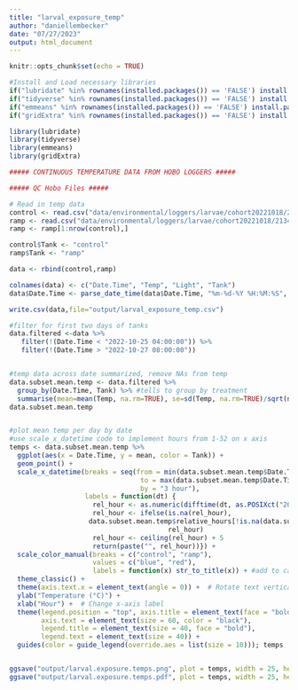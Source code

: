 ```yaml
---
title: "larval_exposure_temp"
author: "daniellembecker"
date: "07/27/2023"
output: html_document
---
```


```r
knitr::opts_chunk$set(echo = TRUE)

#Install and Load necessary libraries
if("lubridate" %in% rownames(installed.packages()) == 'FALSE') install.packages('lubridate') 
if("tidyverse" %in% rownames(installed.packages()) == 'FALSE') install.packages('tidyverse') 
if("emmeans" %in% rownames(installed.packages()) == 'FALSE') install.packages('emmeans') 
if("gridExtra" %in% rownames(installed.packages()) == 'FALSE') install.packages('gridExtra') 

library(lubridate)
library(tidyverse)
library(emmeans)
library(gridExtra)
```


```r
##### CONTINUOUS TEMPERATURE DATA FROM HOBO LOGGERS #####

##### QC Hobo Files #####

# Read in temp data 
control <- read.csv("data/environmental/loggers/larvae/cohort20221018/21347297_Controltank1_20221027readout.csv", sep=",", skip=c(6), header=FALSE, na.strings = "NA")[ ,2:4]
ramp <- read.csv("data/environmental/loggers/larvae/cohort20221018/21347301_ramptank1_20221027readout.csv", sep=",", skip=c(6), header=FALSE, na.strings = "NA")[ ,2:4]
ramp <- ramp[1:nrow(control),]

control$Tank <- "control"
ramp$Tank <- "ramp"

data <- rbind(control,ramp)

colnames(data) <- c("Date.Time", "Temp", "Light", "Tank")
data$Date.Time <- parse_date_time(data$Date.Time, "%m-%d-%Y %H:%M:%S", tz = "UTC")

write.csv(data,file="output/larval_exposure_temp.csv")

#filter for first two days of tanks
data.filtered <-data %>%
   filter(!(Date.Time < "2022-10-25 04:00:00")) %>%
   filter(!(Date.Time > "2022-10-27 08:00:00"))


#temp data across date summarized, remove NAs from temp
data.subset.mean.temp <- data.filtered %>%
  group_by(Date.Time, Tank) %>% #tells to group by treatment
  summarise(mean=mean(Temp, na.rm=TRUE), se=sd(Temp, na.rm=TRUE)/sqrt(n())) #calculates mean and se
data.subset.mean.temp


#plot mean temp per day by date
#use scale_x_datetime code to implement hours from 1-52 on x axis
temps <- data.subset.mean.temp %>%
  ggplot(aes(x = Date.Time, y = mean, color = Tank)) +
  geom_point() +
  scale_x_datetime(breaks = seq(from = min(data.subset.mean.temp$Date.Time), 
                                 to = max(data.subset.mean.temp$Date.Time), 
                                 by = "3 hour"),
                   labels = function(dt) {
                     rel_hour <- as.numeric(difftime(dt, as.POSIXct("2022-10-25 09:00:00"), units = "hours"))
                     rel_hour <- ifelse(is.na(rel_hour), 
                    data.subset.mean.temp$relative_hours[!is.na(data.subset.mean.temp$relative_hours)][1], 
                                        rel_hour)
                     rel_hour <- ceiling(rel_hour) + 5
                     return(paste("", rel_hour))}) +
  scale_color_manual(breaks = c("control", "ramp"),
                     values = c("blue", "red"), 
                     labels = function(x) str_to_title(x)) + #add to capitalize first letter in legend
  theme_classic() +
  theme(axis.text.x = element_text(angle = 0)) +  # Rotate text vertically
  ylab("Temperature (°C)") +
  xlab("Hour") +  # Change x-axis label
  theme(legend.position = "top", axis.title = element_text(face = "bold", size = 60),
        axis.text = element_text(size = 60, color = "black"),
        legend.title = element_text(size = 40, face = "bold"),
        legend.text = element_text(size = 40)) + 
  guides(color = guide_legend(override.aes = list(size = 10))); temps


ggsave("output/larval.exposure.temps.png", plot = temps, width = 25, height = 12)
ggsave("output/larval.exposure.temps.pdf", plot = temps, width = 25, height = 12)

```

